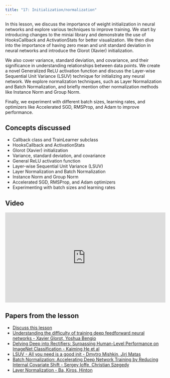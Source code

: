 ```yaml
---
title: "17: Initialization/normalization"
---
```


In this lesson, we discuss the importance of weight initialization in neural networks and explore various techniques to improve training. We start by introducing changes to the miniai library and demonstrate the use of HooksCallback and ActivationStats for better visualization. We then dive into the importance of having zero mean and unit standard deviation in neural networks and introduce the Glorot (Xavier) initialization.

We also cover variance, standard deviation, and covariance, and their significance in understanding relationships between data points. We create a novel Generalized ReLU activation function and discuss the Layer-wise Sequential Unit Variance (LSUV) technique for initializing any neural network. We explore normalization techniques, such as Layer Normalization and Batch Normalization, and briefly mention other normalization methods like Instance Norm and Group Norm.

Finally, we experiment with different batch sizes, learning rates, and optimizers like Accelerated SGD, RMSProp, and Adam to improve performance.

## Concepts discussed

- Callback class and TrainLearner subclass
- HooksCallback and ActivationStats
- Glorot (Xavier) initialization
- Variance, standard deviation, and covariance
- General ReLU activation function
- Layer-wise Sequential Unit Variance (LSUV)
- Layer Normalization and Batch Normalization
- Instance Norm and Group Norm
- Accelerated SGD, RMSProp, and Adam optimizers
- Experimenting with batch sizes and learning rates

## Video

<iframe width="514" height="289" src="https://www.youtube-nocookie.com/embed/vGsc_NbU7xc?modestbranding=1" title="fast.ai lesson 17" frameborder="0" allow="accelerometer; clipboard-write; encrypted-media; gyroscope; picture-in-picture" allowfullscreen></iframe>

## Papers from the lesson

- [Discuss this lesson](https://forums.fast.ai/t/lesson-17-official-topic/102602)
- [Understanding the difficulty of training deep feedforward neural networks - Xavier Glorot, Yoshua Bengio](http://proceedings.mlr.press/v9/glorot10a)
- [Delving Deep into Rectifiers: Surpassing Human-Level Performance on ImageNet Classification - Kaiming He et al](https://arxiv.org/abs/1502.01852)
- [LSUV - All you need is a good init - Dmytro Mishkin, Jiri Matas](https://arxiv.org/abs/1511.06422)
- [Batch Normalization: Accelerating Deep Network Training by Reducing Internal Covariate Shift - Sergey Ioffe, Christian Szegedy](https://arxiv.org/abs/1502.03167)
- [Layer Normalization - Ba, Kiros, Hinton](https://arxiv.org/abs/1607.06450)

